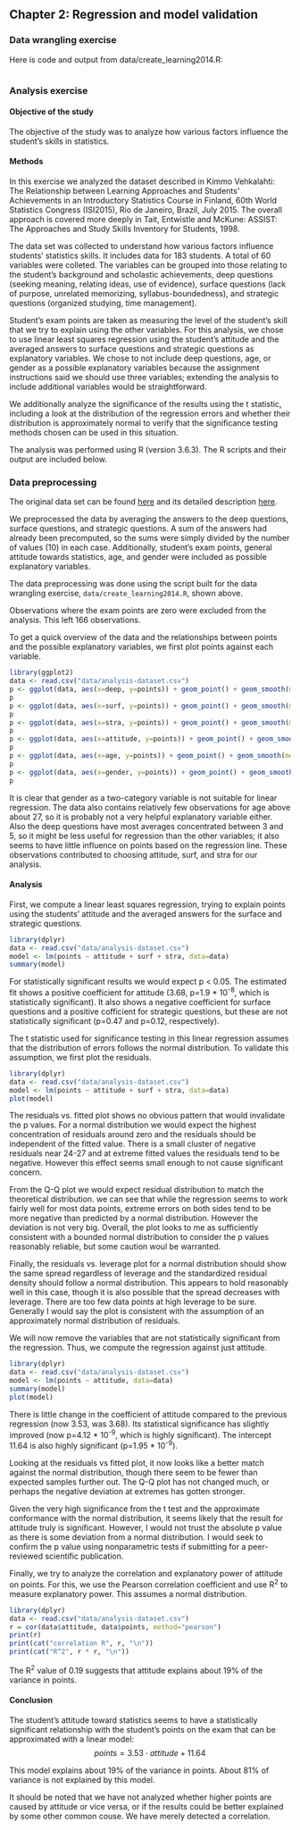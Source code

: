 ## Chapter 2: Regression and model validation

### Data wrangling exercise

Here is code and output from data/create_learning2014.R:

```r
```

### Analysis exercise

#### Objective of the study

The objective of the study was to analyze how various factors
influence the student's skills in statistics.

#### Methods

In this exercise we analyzed the dataset described in Kimmo
Vehkalahti: The Relationship between Learning Approaches and Students'
Achievements in an Introductory Statistics Course in Finland, 60th
World Statistics Congress (ISI2015), Rio de Janeiro, Brazil, July
2015.  The overall approach is covered more deeply in Tait, Entwistle
and McKune: ASSIST: The Approaches and Study Skills Inventory for
Students, 1998.

The data set was collected to understand how various factors influence
students' statistics skills.  It includes data for 183 students.  A
total of 60 variables were colleted.  The variables can be grouped
into those relating to the student's background and scholastic
achievements, deep questions (seeking meaning, relating ideas, use of
evidence), surface questions (lack of purpose, unrelated memorizing,
syllabus-boundedness), and strategic questions (organized studying,
time management).

Student's exam points are taken as measuring the level of the
student's skill that we try to explain using the other variables.  For
this analysis, we chose to use linear least squares regression using
the student's attitude and the averaged answers to surface questions
and strategic questions as explanatory variables.  We chose to not
include deep questions, age, or gender as a possible explanatory variables
because the assignment instructions said we should use three
variables; extending the analysis to include additional variables
would be straightforward.

We additionally analyze the significance of the results using the t
statistic, including a look at the distribution of the regression
errors and whether their distribution is approximately normal to verify
that the significance testing methods chosen can be used in this
situation.

The analysis was performed using R (version 3.6.3).  The R scripts and
their output are included below.

### Data preprocessing

The original data set can be found
[here](http://www.helsinki.fi/~kvehkala/JYTmooc/JYTOPKYS3-data.txt)
and its detailed description
[here](https://www.mv.helsinki.fi/home/kvehkala/JYTmooc/JYTOPKYS3-meta.txt).

We preprocessed the data by averaging the answers to the deep
questions, surface questions, and strategic questions.  A sum of the
answers had already been precomputed, so the sums were simply divided
by the number of values (10) in each case.  Additionally, student's
exam points, general attitude towards statistics, age, and gender were
included as possible explanatory variables.

The data preprocessing was done using the script built for the data
wrangling exercise, ``data/create_learning2014.R``, shown above.

Observations where the exam points are zero were excluded from the
analysis.  This left 166 observations.

To get a quick overview of the data and the relationships between
points and the possible explanatory variables, we first plot points
against each variable.

```r
library(ggplot2)
data <- read.csv("data/analysis-dataset.csv")
p <- ggplot(data, aes(x=deep, y=points)) + geom_point() + geom_smooth(method=lm)
p
p <- ggplot(data, aes(x=surf, y=points)) + geom_point() + geom_smooth(method=lm)
p
p <- ggplot(data, aes(x=stra, y=points)) + geom_point() + geom_smooth(method=lm)
p
p <- ggplot(data, aes(x=attitude, y=points)) + geom_point() + geom_smooth(method=lm)
p
p <- ggplot(data, aes(x=age, y=points)) + geom_point() + geom_smooth(method=lm)
p
p <- ggplot(data, aes(x=gender, y=points)) + geom_point() + geom_smooth(method=lm)
p
```

It is clear that gender as a two-category variable is not suitable for
linear regression.  The data also contains relatively few observations
for age above about 27, so it is probably not a very helpful
explanatory variable either.  Also the deep questions have most
averages concentrated between 3 and 5, so it might be less useful for
regression than the other variables; it also seems to have little
influence on points based on the regression line.  These observations
contributed to choosing attitude, surf, and stra for our analysis.

#### Analysis

First, we compute a linear least squares regression, trying to explain
points using the students' attitude and the averaged answers for the
surface and strategic questions.

```r
library(dplyr)
data <- read.csv("data/analysis-dataset.csv")
model <- lm(points ~ attitude + surf + stra, data=data)
summary(model)
```

For statistically significant results we would expect p < 0.05.  The
estimated fit shows a positive coefficient for attitude (3.68, p=1.9 *
10<sup>-8</sup>, which is statistically significant).  It also shows a
negative coefficient for surface questions and a positive cofficient
for strategic questions, but these are not statistically significant
(p=0.47 and p=0.12, respectively).

The t statistic used for significance testing in this linear regression
assumes that the distribution of errors follows the normal
distribution.  To validate this assumption, we first plot the
residuals.

```r
library(dplyr)
data <- read.csv("data/analysis-dataset.csv")
model <- lm(points ~ attitude + surf + stra, data=data)
plot(model)
```

The residuals vs. fitted plot shows no obvious pattern that would
invalidate the p values. For a normal distribution we would expect the
highest concentration of residuals around zero and the residuals
should be independent of the fitted value. There is a small cluster of
negative residuals near 24-27 and at extreme fitted values the
residuals tend to be negative.  However this effect seems small enough
to not cause significant concern.

From the Q-Q plot we would expect residual distribution to match the
theoretical distribution.  we can see that while the regression seems
to work fairly well for most data points, extreme errors on both sides
tend to be more negative than predicted by a normal distribution.
However the deviation is not very big.  Overall, the plot looks to me
as sufficiently consistent with a bounded normal distribution to
consider the p values reasonably reliable, but some caution woul be
warranted.

Finally, the residuals vs. leverage plot for a normal distribution
should show the same spread regardless of leverage and the
standardized residual density should follow a normal distribution.
This appears to hold reasonably well in this case, though it is also
possible that the spread decreases with leverage.  There are too few
data points at high leverage to be sure.  Generally I would say the
plot is consistent with the assumption of an approximately normal
distribution of residuals.

We will now remove the variables that are not statistically
significant from the regression.  Thus, we compute the regression
against just attitude.

```r
library(dplyr)
data <- read.csv("data/analysis-dataset.csv")
model <- lm(points ~ attitude, data=data)
summary(model)
plot(model)
```

There is little change in the coefficient of attitude compared to the
previous regression (now 3.53, was 3.68).  Its statistical
significance has slightly improved (now p=4.12 * 10<sup>-9</sup>,
which is highly significant).  The intercept 11.64 is also highly
significant (p=1.95 * 10<sup>-9</sup>).

Looking at the residuals vs fitted plot, it now looks like a better
match against the normal distribution, though there seem to be fewer
than expected samples further out. The Q-Q plot has not changed much,
or perhaps the negative deviation at extremes has gotten stronger.

Given the very high significance from the t test and the approximate
conformance with the normal distribution, it seems likely that the
result for attitude truly is significant.  However, I would not trust
the absolute p value as there is some deviation from a normal
distribution.  I would seek to confirm the p value using nonparametric
tests if submitting for a peer-reviewed scientific publication.

Finally, we try to analyze the correlation and explanatory power of
attitude on points.  For this, we use the Pearson correlation
coefficient and use R<sup>2</sup> to measure explanatory power.  This
assumes a normal distribution.

```r
library(dplyr)
data <- read.csv("data/analysis-dataset.csv")
r = cor(data$attitude, data$points, method="pearson")
print(r)
print(cat("correlation R", r, "\n"))
print(cat("R^2", r * r, "\n"))
```

The R<sup>2</sup> value of 0.19 suggests that attitude explains about 19% of the
variance in points.

#### Conclusion

The student's attitude toward statistics seems to have a statistically
significant relationship with the student's points on the exam that
can be approximated with a linear model:
$$
points = 3.53 \cdot attitude + 11.64
$$

This model explains about 19% of the variance in points.  About 81% of
variance is not explained by this model.

It should be noted that we have not analyzed whether higher points are
caused by attitude or vice versa, or if the results could be better
explained by some other common couse.  We have merely detected a
correlation.
